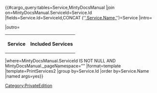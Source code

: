 {{#cargo_query:tables=Service,MintyDocsManual
|join on=MintyDocsManual.ServiceId=Service.Id
|fields=Service.Id=ServiceId,CONCAT ('[[',MintyDocsManual._pageName,'|',Service.Name,']]')=Service
|intro=<table class="sortable"><tr><th>Service</th><th>Included Services</th></tr>
|outro=</table>
|where=MintyDocsManual.ServiceId IS NOT NULL AND MintyDocsManual._pageNamespace="{{NAMESPACENUMBER}}"
|format=template
|template=PrintServices2
|group by=Service.Id
|order by=Service.Name
|named args=yes}}<noinclude>[[Category:PrivateEdition]]</noinclude>
